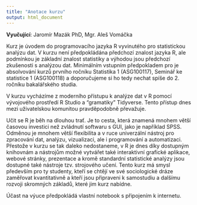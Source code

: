 ```yaml
---
title: "Anotace kurzu"
output: html_document
---
```


**Vyučující**: Jaromír Mazák PhD, Mgr. Aleš Vomáčka

Kurz je úvodem do programovacího jazyka R vyvinutého pro statistickou analýzu dat. V kurzu není předpokládána předchozí znalost jazyka R, ale podmínkou je základní znalost statistiky a výhodou jsou předchozí zkušenosti s analýzou dat. Minimálním vstupním předpokladem pro je absolvování kurzů prvního ročníku Statistika 1 (ASG100117), Seminář ke statistice 1 (ASG100118) a doporučujeme si ho tedy nechat spíše do 2. ročníku bakalářského studia.

V kurzu vycházíme z moderního přístupu k analýze dat v R pomocí vývojového prostředí R Studio a "gramatiky" Tidyverse. Tento přístup dnes mezi uživatelskou komunitou pravděpodobně převažuje.

Učit se R je běh na dlouhou trať. Je to cesta, která znamená mnohem větší časovou investici než zvládnutí softwaru s GUI, jako je například SPSS. Odměnou je mnohem větší flexibilita a v ruce univerzální nástroj pro zpracování dat, analýzu, vizualizaci, ale i programování a automatizaci. Přestože v kurzu se tak daleko nedostaneme, v R je dnes díky dostupným knihovnám a nástrojům možné vytvářet také interaktivní grafické aplikace, webové stránky, prezentace a kromě standardní statistické analýzy jsou dostupné také nástroje tzv. strojového učení. Tento kurz má smysl především pro ty studenty, kteří se chtějí ve své sociologické dráze zaměřovat kvantitativně a kteří jsou připraveni k samostudiu a dalšímu rozvoji skromných základů, které jim kurz nabídne.

Účast na výuce předpokládá vlastní notebook s připojením k internetu. 